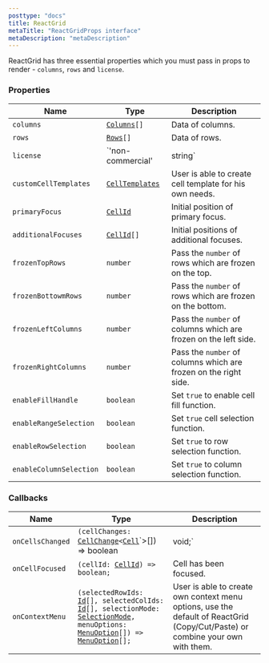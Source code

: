 ```yaml
---
posttype: "docs"
title: ReactGrid
metaTitle: "ReactGridProps interface"
metaDescription: "metaDescription"
---
```


ReactGrid has three essential properties which you must pass in props to render - `columns`, `rows` and `license`.

### Properties

Name                    | Type                        | Description
----------------------- | --------------------------- | -------------
`columns`               | [`Columns`](link)`[]`       | Data of columns.
`rows`                  | [`Rows`](link)`[]`          | Data of rows.
`license`               | `'non-commercial' | string` | Type of license - Visit [License](link).
`customCellTemplates`   | [`CellTemplates`](link)     | User is able to create cell template for his own needs.
`primaryFocus`          | [`CellId`](link)            | Initial position of primary focus.
`additionalFocuses`     | [`CellId`](link)`[]`        | Initial positions of additional focuses.
`frozenTopRows`         | `number`                    | Pass the `number` of rows which are frozen on the top.
`frozenBottowmRows`     | `number`                    | Pass the `number` of rows which are frozen on the bottom.
`frozenLeftColumns`     | `number`                    | Pass the `number` of columns which are frozen on the left side.
`frozenRightColumns`    | `number`                    | Pass the `number` of columns which are frozen on the right side.
`enableFillHandle`      | `boolean`                   | Set `true` to enable cell fill function.
`enableRangeSelection`  | `boolean`                   | Set `true` cell selection function.
`enableRowSelection`    | `boolean`                   | Set `true` to row selection function.
`enableColumnSelection` | `boolean`                   | Set `true` to column selection function.

### Callbacks

Name                    | Type  | Description
------------------------| ----- | -------------
`onCellsChanged`        | `(cellChanges: `[`CellChange`](link)`<`[`Cell`](link)`>[]) => boolean | void;`| Cells have been changed.
`onCellFocused`         | `(cellId: `[`CellId`](link)`) => boolean;`| Cell has been focused.
`onContextMenu`         | `(selectedRowIds: `[`Id`](link)`[], selectedColIds: `[`Id`](link)`[], selectionMode: `[`SelectionMode`](link)`, menuOptions: `[`MenuOption`](link)`[]) => `[`MenuOption`](link)`[];`| User is able to create own context menu options, use the default of ReactGrid (Copy/Cut/Paste) or combine your own with them.
